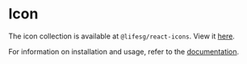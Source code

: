 
<Meta title="Core/Icon" />

# Icon

The icon collection is available at `@lifesg/react-icons`.
View it <a href="https://designsystem.life.gov.sg/reacticons/index.html?path=/docs/collection--docs" target="_blank">here</a>.

For information on installation and usage, refer to the <a href="https://designsystem.life.gov.sg/reacticons/index.html?path=/docs/usage--docs" target="_blank">documentation</a>.
